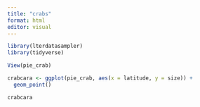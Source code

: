 ```yaml
---
title: "crabs"
format: html
editor: visual
---
```


```r
library(lterdatasampler)
library(tidyverse)

View(pie_crab)
```

```r
crabcara <- ggplot(pie_crab, aes(x = latitude, y = size)) +
  geom_point()

crabcara
```
